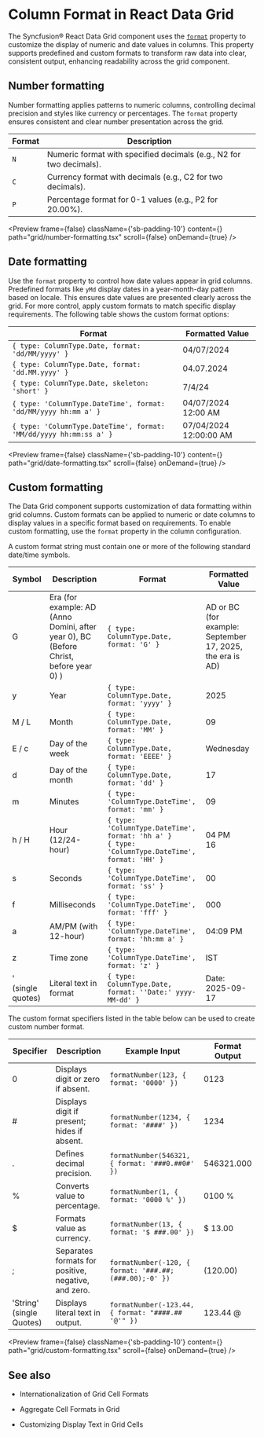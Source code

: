 
<Meta
  title="React Data Grid - Column Format | Syncfusion"
  description="Column formats in Data Grid support numeric, date, and time types to customize value display and ensure consistent rendering across datasets."
/>

# Column Format in React Data Grid

The Syncfusion® React Data Grid component uses the [`format`](https://react-api.syncfusion.com/data-grid/columnprops#format) property to customize the display of numeric and date values in columns. This property supports predefined and custom formats to transform raw data into clear, consistent output, enhancing readability across the grid component.

## Number formatting

Number formatting applies patterns to numeric columns, controlling decimal precision and styles like currency or percentages. The `format` property ensures consistent and clear number presentation across the grid.

| Format | Description                                              |
|--------|----------------------------------------------------------|
| `N`    | Numeric format with specified decimals (e.g., N2 for two decimals). |
| `C`    | Currency format with decimals (e.g., C2 for two decimals). |
| `P`    | Percentage format for 0-1 values (e.g., P2 for 20.00%).  |

<Preview  frame={false}
  className={'sb-padding-10'}
  content={<NumberFormatting />}
  path="grid/number-formatting.tsx"
  scroll={false}
  onDemand={true}
/>

## Date formatting

Use the `format` property to control how date values appear in grid columns. Predefined formats like `yMd` display dates in a year-month-day pattern based on locale. This ensures date values are presented clearly across the grid. For more control, apply custom formats to match specific display requirements. The following table shows the custom format options:

| Format                                    | Formatted Value            |
|-------------------------------------------|----------------------------|
| `{ type: ColumnType.Date, format: 'dd/MM/yyyy' }`  | 04/07/2024                |
| `{ type: ColumnType.Date, format: 'dd.MM.yyyy' }`  | 04.07.2024                |
| `{ type: ColumnType.Date, skeleton: 'short' }`     | 7/4/24                    |
| `{ type: 'ColumnType.DateTime', format: 'dd/MM/yyyy hh:mm a' }` | 04/07/2024 12:00 AM |
| `{ type: 'ColumnType.DateTime', format: 'MM/dd/yyyy hh:mm:ss a' }` | 07/04/2024 12:00:00 AM |

<Preview  frame={false}
  className={'sb-padding-10'}
  content={<DateFormatting />}
  path="grid/date-formatting.tsx"
  scroll={false}
  onDemand={true}
/>
	
## Custom formatting

The Data Grid component supports customization of data formatting within grid columns. Custom formats can be applied to numeric or date columns to display values in a specific format based on requirements. To enable custom formatting, use the `format` property in the column configuration.

A custom format string must contain one or more of the following standard date/time symbols.

| Symbol         | Description             | Format                                      | Formatted Value     |
|----------------|-------------------------|-----------------------------------------------------|---------------------|
| G              | Era (for example: AD (Anno Domini, after year 0), BC (Before Christ, before year 0) )      | `{ type: ColumnType.Date, format: 'G' }`           | AD or BC (for example: September 17, 2025, the era is AD)                 |
| y              | Year                    | `{ type: ColumnType.Date, format: 'yyyy' }`        | 2025                |
| M / L          | Month                   | `{ type: ColumnType.Date, format: 'MM' }`          | 09                  |
| E / c          | Day of the week         | `{ type: ColumnType.Date, format: 'EEEE' }`        | Wednesday           |
| d              | Day of the month        | `{ type: ColumnType.Date, format: 'dd' }`          | 17                  |
| m              | Minutes                 | `{ type: 'ColumnType.DateTime', format: 'mm' }`               | 09                  |
| h / H          | Hour (12/24-hour)       | `{ type: 'ColumnType.DateTime', format: 'hh a' }`<br />`{ type: 'ColumnType.DateTime', format: 'HH' }` | 04 PM<br />16         |
| s              | Seconds                 | `{ type: 'ColumnType.DateTime', format: 'ss' }`               | 00                  |
| f              | Milliseconds            | `{ type: 'ColumnType.DateTime', format: 'fff' }`              | 000                 |
| a              | AM/PM (with 12-hour)    | `{ type: 'ColumnType.DateTime', format: 'hh:mm a' }`          | 04:09 PM            |
| z              | Time zone               | `{ type: 'ColumnType.DateTime', format: 'z' }`                | IST                 |
| ' (single quotes) | Literal text in format | `{ type: ColumnType.Date, format: ''Date:' yyyy-MM-dd' }` | Date: 2025-09-17 |

The custom format specifiers listed in the table below can be used to create custom number format.

| Specifier | Description | Example Input | Format Output |
|-----------|-------------|---------------|----------------|
| 0         | Displays digit or zero if absent. | `formatNumber(123, { format: '0000' })` | 0123 |
| #         | Displays digit if present; hides if absent. | `formatNumber(1234, { format: '####' })` | 1234 |
| .         | Defines decimal precision. | `formatNumber(546321, { format: '###0.##0#' })` | 546321.000 |
| %         | Converts value to percentage. | `formatNumber(1, { format: '0000 %' })` | 0100 % |
| $         | Formats value as currency. | `formatNumber(13, { format: '$ ###.00' })` | $ 13.00 |
| ;         | Separates formats for positive, negative, and zero. | `formatNumber(-120, { format: '###.##;(###.00);-0' })` | (120.00) |
| 'String' (single Quotes)  | Displays literal text in output. | `formatNumber(-123.44, { format: "####.## '@'" })` | 123.44 @ |

<Preview  frame={false}
  className={'sb-padding-10'}
  content={<CustomFormatting />}
  path="grid/custom-formatting.tsx"
  scroll={false}
  onDemand={true}
/>

## See also

* <p><Link to="/data-grid/globalization#loading-translations-for-culture">Internationalization of Grid Cell Formats</Link></p>
* <p><Link to="/data-grid/aggregates#format-aggregate-values">Aggregate Cell Formats in Grid </Link></p>
* <p><Link to="/data-grid/cell/expressions#customizing-cell-display-text">Customizing Display Text in Grid Cells</Link></p>
